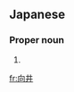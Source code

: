 ==Japanese==
{{ja-kanjitab|向|井}}

===Proper noun===
{{ja-pos|むかい|proper}}

# {{surname|lang=ja|sort=むかい}}

[[fr:向井]]